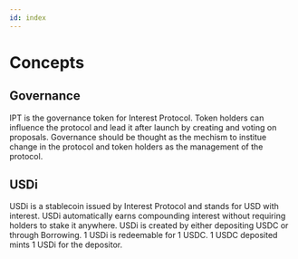 ```yaml
---
id: index
---
```


# Concepts 

## Governance

IPT is the governance token for Interest Protocol. Token holders can influence the protocol and lead it after launch by creating and voting on proposals. Governance should be thought as the mechism to institue change in the protocol and token holders as the management of the protocol.  

## USDi

USDi is a stablecoin issued by Interest Protocol and stands for USD with interest. USDi automatically earns compounding interest without requiring holders to stake it anywhere. USDi is created by either depositing USDC or through Borrowing. 1 USDi is redeemable for 1 USDC. 1 USDC deposited mints 1 USDi for the depositor. 


<DocCardList items={useCurrentSidebarCategory().items}/>
